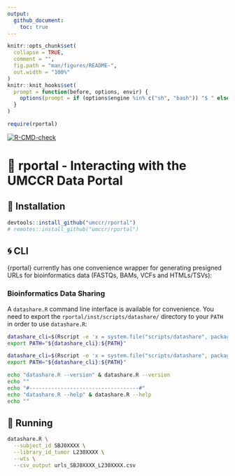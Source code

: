 ```yaml
---
output:
  github_document:
    toc: true
---
```


<!-- README.md is generated from README.Rmd. Please edit that file -->

```r
knitr::opts_chunk$set(
  collapse = TRUE,
  comment = "",
  fig.path = "man/figures/README-",
  out.width = "100%"
)
knitr::knit_hooks$set(
  prompt = function(before, options, envir) {
    options(prompt = if (options$engine %in% c("sh", "bash")) "$ " else "R> ")
  }
)
```

```r
require(rportal)
```

<!-- badges: start -->
[![R-CMD-check](https://github.com/umccr/rportal/actions/workflows/R-CMD-check.yaml/badge.svg)](https://github.com/umccr/rportal/actions/workflows/R-CMD-check.yaml)
<!-- badges: end -->

# 🔮 rportal - Interacting with the UMCCR Data Portal

## 🍕 Installation

```r
devtools::install_github("umccr/rportal")
# remotes::install_github("umccr/rportal")
```


## 🌀 CLI

{rportal} currently has one convenience wrapper for generating presigned URLs for
bioinformatics data (FASTQs, BAMs, VCFs and HTMLs/TSVs):

### Bioinformatics Data Sharing

A `datashare.R` command line interface is available for convenience.
You need to export the `rportal/inst/scripts/datashare/` directory to your `PATH` in order to use `datashare.R`:

```bash
datashare_cli=$(Rscript -e 'x = system.file("scripts/datashare", package = "rportal"); cat(x, "\n")' | xargs)
export PATH="${datashare_cli}:${PATH}"
```

```bash
datashare_cli=$(Rscript -e 'x = system.file("scripts/datashare", package = "rportal"); cat(x, "\n")' | xargs)
export PATH="${datashare_cli}:${PATH}"

echo "datashare.R --version" & datashare.R --version
echo ""
echo "#-----------------------------------#"
echo "datashare.R --help" & datashare.R --help
echo ""
```

## 🚕 Running

```bash
datashare.R \
  --subject_id SBJ0XXXX \
  --library_id_tumor L230XXXX \
  --wts \
  --csv_output urls_SBJ0XXXX_L230XXXX.csv
```
